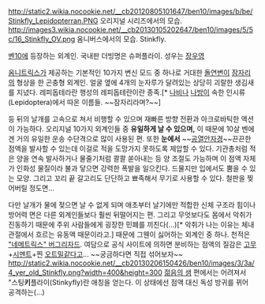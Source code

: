 http://static2.wikia.nocookie.net/__cb20120805101647/ben10/images/b/be/Stinkfly_Lepidopterran.PNG
오리지널 시리즈에서의 모습.
http://images3.wikia.nocookie.net/__cb20130105202647/ben10/images/5/5c/16_Stinkfly_OV.png
옴니버스에서의 모습.
Stinkfly.

[[벤10]]에 등장하는 외계인. 국내판 더빙명은 슈퍼플라이. 성우는 [[장우영]]

[[옴니트릭스]]가 제공하는 기본적인 10가지 변신 모드 중 하나로 거대한 [[돌연변이]] [[잠자리]]의 형상을 한 곤충형 외계인. 얼굴 옆에 4개의 눈자루가 달려있는 상당히 괴랄한 생김새를 지녔다. 레피돕테라란 행성의 레피돕테란이란 종족.[* [[나비]]나 [[나방]]이 속한 인시류(Lepidoptera)에서 따온 이름들. ~~잠자리라며?~~]

등 뒤의 날개를 고속으로 쳐서 비행할 수 있으며 재빠른 방향 전환과 아크로바틱한 액션이 가능하다. 오리지널 10가지 외계인들 중 '''유일하게 날 수 있으며,''' 이 때문에 10살 벤에겐 거의 유일한 운송 수단격으로 많이 사용된 편.
또한 '''눈에서''' ~~[[공열안자경]]~~끈끈한 점액을 발사할 수 있는데 이걸로 적을 도망가지 못하도록 제압할 수 있다. 기관총처럼 적은 양을 연속 발사하거나 물줄기처럼 콸콸 쏟아내는 등 양 조절도 가능하며 이 점액 자체가 인화성 물질이라 불과 닿으면 강력한 폭발을 일으킨다. 드물지만 입에서도 뿜을 수 있는 모양.
그리고 꼬리 끝 갈고리도 단단하고 뾰족해서 무기로 사용할 수 있다. 철판을 찢어버릴 정도면...

다만 날개가 물에 젖으면 날 수 없게 되며 애초부터 날기에만 적합한 신체 구조라 힘이나 방어력 면은 다른 외계인들보다 훨씬 뒤떨어지는 편. 그리고 무엇보다도 몸에서 악취가 진동하기 때문에 주위 사람들에게 굉장한 민폐를 끼친다(...)[* 악취가 나는 이유는 체내 관절에서 흐르는 유동액 때문이라고.] 
때문에 그웬이 싫어하는 외계인 중 하나. 천적은 [["네메트릭스" 버그리자드]].
여담으로 공식 사이트에 의하면 분비하는 점액의 질감은 [[고무]]+[[시멘트]]+찐 [[오트밀]]같다고... ~~궁금하다면 직접 섞어보자~~
http://static2.wikia.nocookie.net/__cb20130206150426/ben10/images/3/3a/4_yer_old_Stinkfly.png?width=400&height=300 
[[젊음의 샘]] 편에서는 어려져서 "스팅'''키'''플라이(Stinkyfly)란 애칭을 얻는다. 이 상태에선 점액 대신 독성 방귀를 뀌어 공격하는(...)
